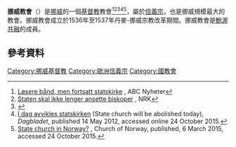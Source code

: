 


{{Infobox Christian denomination
|name                = 挪威教會
|caption_background  = 
|image               = Den_norske_kirkes_våpen.svg
|imagewidth          = 100
|alt                 = 
|caption             = 
|main_classification = [[新教|新教]]
|orientation         = [[信義宗|信義宗]]
|theology            = 
|polity            = {{tsl|en|Episcopal polity|主教制}}
|governance          = 
|structure           = 
|leader/moderator    = 
|leader              = 
|director            = 
|fellowships         = 
|associations        = {{tsl|en|Lutheran World Federation|路德宗世界聯盟}}、[[普世教會協會|普世教會協會]]、{{tsl|en|Conference of European Churches|歐洲教會會議}}、[[鮑渥共融|鮑渥共融]]
|area                = [[挪威|挪威]]
|headquarters        = 挪威[[奧斯陸|奧斯陸]]
|founder             = 
|founded_date        = 1536年
|founded_place       = 
|separated_from      =  [[羅馬天主教|羅馬天主教]]
|website             = 
|members             =
}}
'''挪威教會'''（{{lang-no|'''Den norske kirke'''}}）是[[挪威|挪威]]的一個[[基督教|基督教]]教會<ref name="abcnyheter">[http://www.abcnyheter.no/nyheter/080410/losere-band-men-fortsatt-statskirke Løsere bånd, men fortsatt statskirke]  {{webarchive|url=https://www.webcitation.org/6DEb3MkkC?url=http://www.abcnyheter.no/nyheter/080410/losere-band-men-fortsatt-statskirke |date=2012-12-27 }}, ABC Nyheter<!-- http://www.webcitation.org/6DEb3MkkC --></ref><ref>[http://www.nrk.no/nyheter/norge/1.8076910 Staten skal ikke lenger ansette biskoper] {{Wayback|url=http://www.nrk.no/nyheter/norge/1.8076910 |date=20120418121937 }}, NRK</ref><ref>{{Cite web |url=http://fritanke.no/index.php?page=vis_nyhet&NyhetID=8840 |title=Slik blir den nye statskirkeordningen |access-date=2016-01-17 |archive-date=2018-11-20 |archive-url=https://web.archive.org/web/20181120093721/https://fritanke.no/index.php?page=vis_nyhet&NyhetID=8840 |dead-url=no }}</ref><ref>[http://www.dagbladet.no/2012/05/14/nyheter/innenriks/kirken/religion/21593869/ I dag avvikles statskirken] {{Wayback|url=http://www.dagbladet.no/2012/05/14/nyheter/innenriks/kirken/religion/21593869/ |date=20160918174020 }} (State church will be abolished today), ''Dagbladet'', published 14 May 2012, accessed online 24 October 2015.</ref><ref>[https://kirken.no/nb-NO/konfirmasjon/sporsmal-og-svar/om-kirken/er-det-statskirke-i-norge/ State church in Norway?] {{webarchive|url=https://web.archive.org/web/20160304042914/https://kirken.no/nb-NO/konfirmasjon/sporsmal-og-svar/om-kirken/er-det-statskirke-i-norge/ |date=2016-03-04 }}, Church of Norway, published, 6 March 2015, accessed 24 October 2015.</ref>，屬於[[信義宗|信義宗]]，也是挪威規模最大的教會。挪威教會成立於1536年至1537年丹麥-挪威宗教改革期間。挪威教會是[[鮑渥共融|鮑渥共融]]的成員。

== 參考資料 ==
{{Reflist}}

[[Category:挪威基督教|Category:挪威基督教]]
[[Category:歐洲信義宗|Category:歐洲信義宗]]
[[Category:國教會|Category:國教會]]